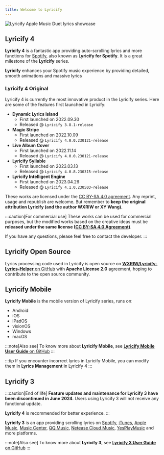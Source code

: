 ```yaml
---
title: Welcome to Lyricify
---
```


![Lyricify Apple Music Duet lyrics showcase](@assets/get-started/func-lyrics-am-duet.png)

## Lyricify 4

**Lyricify 4** is a fantastic app providing auto-scrolling lyrics and more functions for [Spotify](https://spotify.com),
also known as **Lyricify for Spotify**. It is a great milestone of the **Lyricify** series.

**Lyricify** enhances your Spotify music experience by providing detailed, smooth animations and massive lyrics

### Lyricify 4 Original

Lyricify 4 is currently the most innovative product in the Lyricify series. Here are some of the features first launched
in Lyricify:

- **Dynamic Lyrics Island**
  - First launched on 2022.09.30
  - Released @ `Lyricify 3.8.1-release`
- **Magic Stripe**
  - First launched on 2022.10.09
  - Released @ `Lyricify 4.0.0.230121-release`
- **Live Album Cover**
  - First launched on 2022.11.14
  - Released @ `Lyricify 4.0.0.230121-release`
- **Lyricify Syllable**
  - First launched on 2023.03.13
  - Released @ `Lyricify 4.0.8.230315-release`
- **Lyricify Intelligent Engine**
  - First launched on 2023.04.26
  - Released @ `Lyricify 4.1.0.230503-release`

These works are licensed under the [CC BY-SA 4.0 agreement](https://creativecommons.org/licenses/by-sa/4.0/). Any
reprint, usage and republish are welcome. But remember to **keep the original attribution Lyricify (and the author WXRIW
or XY Wang)**.

:::caution[For commercial use] These works can be used for commercial purposes, but the modified works based on the
creative ideas must be **released under the same
license ([CC BY-SA 4.0 Agreement](https://creativecommons.org/licenses/by-sa/4.0/))**.

If you have any questions, please feel free to contact the developer. :::

## Lyricify Open Source

Lyrics processing code used in Lyricify is open source on
[**WXRIW/Lyricify-Lyrics-Helper** on GitHub](https://github.com/WXRIW/Lyricify-Lyrics-Helper) with
**Apache License 2.0** agreement, hoping to contribute to the open source community.

## Lyricify Mobile

**Lyricify Mobile** is the mobile version of Lyricify series, runs on:

- Android
- iOS
- iPadOS
- visionOS
- Windows
- macOS

:::note[Also see]
To know more about **Lyricify Mobile**, see
[**Lyricify Mobile User Guide**
on GitHub](https://github.com/WXRIW/Lyricify-App/blob/main/docs/Lyricify%20Mobile/README.md)
:::

:::tip
If you encounter incorrect lyrics in Lyricify Mobile, you can modify them in **Lyrics Management** in Lyricify 4
:::

## Lyricify 3

:::caution[End of life]
**Feature updates and maintenance for Lyricify 3 have been discontinued in June 2024**.
Users using Lyricify 3 will not receive any functional update.

**Lyricify 4** is recommended for better experience.
:::

**Lyricify 3** is an app providing scrolling lyrics
on [Spotify](https://www.spotify.com), [iTunes](https://www.apple.com/itunes/), [Apple Music](https://music.apple.com/),
[Music Center](https://www.sony.com/electronics/support/articles/MC4PC020001), [QQ Music](https://y.qq.com),
[Netease Cloud Music](https://music.163.com), [YesPlayMusic](https://github.com/qier222/YesPlayMusic)
and more platforms.

:::note[Also see]
To know more about **Lyricify 3**, see
[**Lyricify 3 User Guide** on GitHub](https://github.com/WXRIW/Lyricify-App/blob/main/docs/Lyricify%203/README.md)
:::
